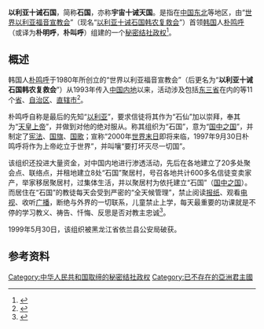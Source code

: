 {{Other uses|石国|other=昭武九姓中的石国}}{{Infobox Former Country
|native_name            = {{lang|zh|以利亚十诫石国}}
|conventional_long_name = 
|common_name            = 
|
|continent              = [[亚洲|亚洲]]
|region                 = [[东亚|东亚]]
|country                = 中华人民共和国
|era                    = 
|status                 = [[Unrecognized_State|Unrecognized State]]
|status_text            = [[秘密結社|秘密结社政权]]
|empire                 = 
|government_type        = [[政教合一|政教合一]]<br>[[神权政治|神权政治]]<br>[[君主专制|君主专制]]
|
|life_span              = 
|
|year_start             = 1993年
|year_end               = 1999年
|
|year_exile_start       = 
|year_exile_end         = 
|
|event_start            = 
|date_start             = 
|event_end              = 
|date_end               = 
|
|event1                 = 
|date_event1            = 
|event2                 = 
|date_event2            = 
|event3                 = 
|date_event3            = 
|event4                 = 
|date_event4            = 
|
|event_pre              = 
|date_pre               = 
|event_post             = 
|date_post              = 
|
|p1                     = 中华人民共和国
|flag_p1                = Flag of the People's Republic of China.svg
|
|
|image_flag             = Flag of None.svg
|flag                   = 
|flag_type              = 国旗
|
|image_coat             = Coats of arms of None.svg
|symbol                 = 
|symbol_type            = 国徽
|symbol_type_article    = 
|
|image_map              = 
|image_map_size         = 
|image_map_caption      = 
|
|capital                = 
|capital_exile          = 
|latd =  |latm =  |latNS =  |longd =  |longm =  |longEW = 
|largest_city           = 
|
|national_motto         = 
|national_anthem        = 
|common_languages       = [[汉语|汉语]]<br>[[朝鲜语|朝鲜语]]
|demonym                = 
|religion               = [[世界以利亚福音宣教会|世界以利亚福音宣教会]]
|currency               = [[人民币|人民币（CNY／RMB）]]
|currency_code          = CNY／RMB
|
|title_leader           = 国家最高领导人
|leader1                = [[天皇上帝|天皇上帝]] [[朴鸣呼|朴鸣呼（朴明呼、朴叫呼）]]
|year_leader1           = 1993年－1999年5月30日
|leader2                = 
|year_leader2           = 
|leader3                = 
|year_leader3           = 
|leader4                = 
|year_leader4           = 
|
|title_representative   = 国家元首
|representative1        = [[天皇上帝|天皇上帝]] [[朴鸣呼|朴鸣呼（朴明呼、朴叫呼）]]
|year_representative1   = 1993年－1999年5月30日
|representative2        = 
|year_representative2   = 
|representative3        = 
|year_representative3   = 
|representative4        = 
|year_representative4   = 
|
|title_deputy           = 政府首脑
|deputy1                = 
|year_deputy1           = 
|deputy2                = 
|year_deputy2           = 
|deputy3                = 
|year_deputy3           = 
|deputy4                = 
|year_deputy4           = 
|
|legislature            = 
|house1                 = 
|house2                 = 
|
|stat_year1             = 
|stat_area1             = 
|stat_pop1              = 
|stat_year2             = 
|stat_area2             = 
|stat_pop2              = 
|stat_year3             = 
|stat_area3             = 
|stat_pop3              = 
|stat_year4             = 
|stat_area4             = 
|stat_pop4              = 
|stat_year5             = 
|stat_area5             = 
|stat_pop5              = 
|footnotes              = 
|
|utc_offset             = +8 
|cctld                  = 
|calling_code           = 
|today                  = {{CHN}}
}}

'''以利亚十诫石国'''，简称'''石国'''，亦称'''宇宙十诫天国'''。是指在[[中国东北地区|中国东北]]等地区，由“[[世界以利亚福音宣教会|世界以利亚福音宣教会]]”（现名“[[世界以利亚福音宣教会|以利亚十诫石国韩农复救会]]”）首领[[大韩民国|韩国]]人[[朴鸣呼|朴鸣呼]]（或译为'''朴明呼'''，'''朴叫呼'''）组建的一个[[秘密結社|秘密结社政权]]<ref>{{cite web | language = zh-hans | publisher = 新浪网>新闻中心>社会新闻>羊城晚报>新闻报导 | title = 内讧引发邪教覆灭 | url = http://news.sina.com.cn/society/1999-8-26/9325.html | author = 来源：《羊城晚报》 | date = 1999-08-26 | accessdate = 1999-08-26 | archive-date = 2013-12-14 | archive-url = https://web.archive.org/web/20131214003709/http://news.sina.com.cn/society/1999-8-26/9325.html | dead-url = no }}</ref>。

== 概述 ==
韩国人[[朴鸣呼|朴鸣呼]]于1980年所创立的“世界以利亚福音宣教会”（后更名为“'''以利亚十诫石国韩农复救会'''”）从1993年传入[[中国内地|中国内地]]以来，活动涉及包括[[东三省|东三省]]在内的等11个[[省|省]]、[[自治区|自治区]]、[[直辖市|直辖市]]<ref>{{cite web | language = zh-hans | publisher = 华锐网>罪恶邪教>邪教众态>国内邪教>浏览文章 | title = 世界以利亚福音宣教会 | url = http://www.huaruiwang.com/fxzl/gnxj/1263_10883.html | author = 华锐网——甘肃反邪教协会主办 | date = 2012-08-01 | accessdate = 2012-08-01 | deadurl = yes | archiveurl = https://archive.is/20130719143020/http://www.huaruiwang.com/fxzl/gnxj/1263_10883.html | archivedate = 2013-07-19 }}</ref>。

朴鸣呼自称是最后的先知“[[以利亞|以利亚]]”，要求信徒将其作为“石仙”加以崇拜，奉其为“[[上帝|天皇上帝]]”，并做到对他的绝对服从。称其组织为“石国”，意为“[[飛地|国中之国]]”，并制定了[[宪法|宪法]]、[[国旗|国旗]]、[[国歌|国歌]]；宣称“2000年[[世界末日|世界末日]]即将来临，1997年9月30日朴鸣呼将作为上帝屹立于世界”，并叫嚷“要打坏灭尽一切国”。

该组织还投进大量资金，对中国内地进行渗透活动，先后在各地建立了20多处聚会点、联络点，并租地建立8处“石国”聚居村，号召各地共计600多名信徒变卖家产，举家移居聚居村，过集体生活，并以聚居村为依托建立“石国”（[[飛地|国中之国]]）。而居住在“石国”的教徒每天会受到严密的“全天候管理”，禁止阅读[[报纸|报纸]]、观看[[电视|电视]]、收听[[广播|广播]]，断绝与外界的一切联系，儿童禁止上学，每天最重要的功课就是不停的学习教义、祷告、忏悔、反思是否对教主忠诚<ref>{{cite web | language = zh-hans | publisher = 中国反邪教网>文化反邪>书画作品>漫画作品>提高警惕 识别邪教>正文 | title = 妄图建立“国中之国”的“世界以利亚福音宣教会”——提高警惕 识别邪教13 | url = http://xh.cnfxj.org/Html/tgjtsbxj/2011-4/26/163902283.html | author = 中国反邪教网——中国反邪教协会主办 | date = 2011-04-26 | accessdate = 2011-04-26 | deadurl = yes | archiveurl = https://web.archive.org/web/20131213165742/http://xh.cnfxj.org/Html/tgjtsbxj/2011-4/26/163902283.html | archivedate = 2013-12-13 }}</ref>。

1999年5月30日，该组织被黑龙江省依兰县公安局破获。

== 参考资料 ==
{{Reflist|2}}

{{DEFAULTSORT:Elijah}}
[[Category:中华人民共和国取缔的秘密结社政权|Category:中华人民共和国取缔的秘密结社政权]]
[[Category:已不存在的亞洲君主國|Category:已不存在的亞洲君主國]]
